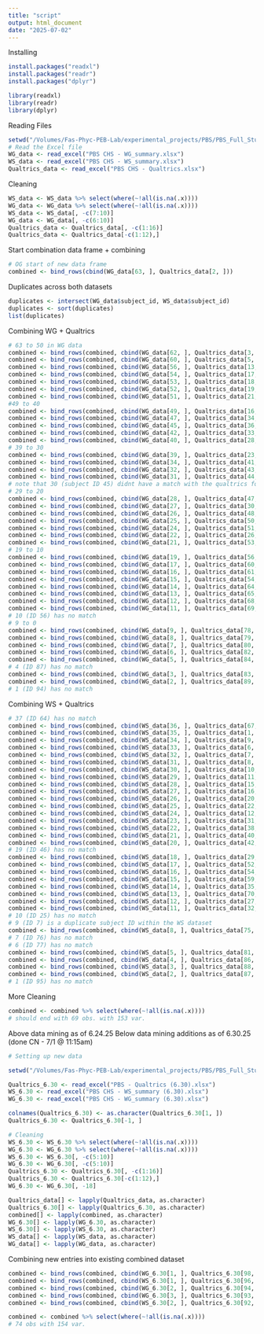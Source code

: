 ```yaml
---
title: "script"
output: html_document
date: "2025-07-02"
---
```

Installing   
```r
install.packages("readxl")
install.packages("readr")
install.packages("dplyr")

library(readxl)
library(readr)
library(dplyr)
```
Reading Files
```r
setwd("/Volumes/Fas-Phyc-PEB-Lab/experimental_projects/PBS/PBS_Full_Study/CN_Working_Folder/R/Survey")
# Read the Excel file
WG_data <- read_excel("PBS CHS - WG_summary.xlsx")
WS_data <- read_excel("PBS CHS - WS_summary.xlsx")
Qualtrics_data <- read_excel("PBS CHS - Qualtrics.xlsx")
```
Cleaning
```r
WS_data <- WS_data %>% select(where(~!all(is.na(.x))))
WG_data <- WG_data %>% select(where(~!all(is.na(.x))))
WS_data <- WS_data[, -c(7:10)]
WG_data <- WG_data[, -c(6:10)]
Qualtrics_data <- Qualtrics_data[, -c(1:16)]
Qualtrics_data <- Qualtrics_data[-c(1:12),]
```
Start combination data frame + combining
```r
# OG start of new data frame
combined <- bind_rows(cbind(WG_data[63, ], Qualtrics_data[2, ]))
```
Duplicates across both datasets
```r
duplicates <- intersect(WG_data$subject_id, WS_data$subject_id)
duplicates <- sort(duplicates)
list(duplicates)
```

Combining WG + Qualtrics
```r
# 63 to 50 in WG data
combined <- bind_rows(combined, cbind(WG_data[62, ], Qualtrics_data[3, ]))
combined <- bind_rows(combined, cbind(WG_data[60, ], Qualtrics_data[5, ]))
combined <- bind_rows(combined, cbind(WG_data[56, ], Qualtrics_data[13, ]))
combined <- bind_rows(combined, cbind(WG_data[54, ], Qualtrics_data[17, ]))
combined <- bind_rows(combined, cbind(WG_data[53, ], Qualtrics_data[18, ]))
combined <- bind_rows(combined, cbind(WG_data[52, ], Qualtrics_data[19, ]))
combined <- bind_rows(combined, cbind(WG_data[51, ], Qualtrics_data[21, ]))
#49 to 40
combined <- bind_rows(combined, cbind(WG_data[49, ], Qualtrics_data[16, ]))
combined <- bind_rows(combined, cbind(WG_data[47, ], Qualtrics_data[34, ]))
combined <- bind_rows(combined, cbind(WG_data[45, ], Qualtrics_data[36, ]))
combined <- bind_rows(combined, cbind(WG_data[42, ], Qualtrics_data[33, ]))
combined <- bind_rows(combined, cbind(WG_data[40, ], Qualtrics_data[28, ]))
# 39 to 30
combined <- bind_rows(combined, cbind(WG_data[39, ], Qualtrics_data[23, ]))
combined <- bind_rows(combined, cbind(WG_data[34, ], Qualtrics_data[41, ]))
combined <- bind_rows(combined, cbind(WG_data[32, ], Qualtrics_data[43, ]))
combined <- bind_rows(combined, cbind(WG_data[31, ], Qualtrics_data[44, ]))
# note that 30 (subject ID 45) didnt have a match with the qualtrics form
# 29 to 20
combined <- bind_rows(combined, cbind(WG_data[28, ], Qualtrics_data[47, ]))
combined <- bind_rows(combined, cbind(WG_data[27, ], Qualtrics_data[30, ]))
combined <- bind_rows(combined, cbind(WG_data[26, ], Qualtrics_data[48, ]))
combined <- bind_rows(combined, cbind(WG_data[25, ], Qualtrics_data[50, ]))
combined <- bind_rows(combined, cbind(WG_data[24, ], Qualtrics_data[51, ]))
combined <- bind_rows(combined, cbind(WG_data[22, ], Qualtrics_data[26, ]))
combined <- bind_rows(combined, cbind(WG_data[21, ], Qualtrics_data[53, ]))
# 19 to 10
combined <- bind_rows(combined, cbind(WG_data[19, ], Qualtrics_data[56, ]))
combined <- bind_rows(combined, cbind(WG_data[17, ], Qualtrics_data[60, ]))
combined <- bind_rows(combined, cbind(WG_data[16, ], Qualtrics_data[61, ]))
combined <- bind_rows(combined, cbind(WG_data[15, ], Qualtrics_data[54, ]))
combined <- bind_rows(combined, cbind(WG_data[14, ], Qualtrics_data[64, ]))
combined <- bind_rows(combined, cbind(WG_data[13, ], Qualtrics_data[65, ]))
combined <- bind_rows(combined, cbind(WG_data[12, ], Qualtrics_data[68, ]))
combined <- bind_rows(combined, cbind(WG_data[11, ], Qualtrics_data[69, ]))
# 10 (ID 56) has no match
# 9 to 0
combined <- bind_rows(combined, cbind(WG_data[9, ], Qualtrics_data[78, ]))
combined <- bind_rows(combined, cbind(WG_data[8, ], Qualtrics_data[79, ]))
combined <- bind_rows(combined, cbind(WG_data[7, ], Qualtrics_data[80, ]))
combined <- bind_rows(combined, cbind(WG_data[6, ], Qualtrics_data[82, ]))
combined <- bind_rows(combined, cbind(WG_data[5, ], Qualtrics_data[84, ]))
# 4 (ID 87) has no match
combined <- bind_rows(combined, cbind(WG_data[3, ], Qualtrics_data[83, ]))
combined <- bind_rows(combined, cbind(WG_data[2, ], Qualtrics_data[89, ]))
# 1 (ID 94) has no match
```
Combining WS + Qualtrics
```r
# 37 (ID 64) has no match
combined <- bind_rows(combined, cbind(WS_data[36, ], Qualtrics_data[67, ]))
combined <- bind_rows(combined, cbind(WS_data[35, ], Qualtrics_data[1, ]))
combined <- bind_rows(combined, cbind(WS_data[34, ], Qualtrics_data[9, ]))
combined <- bind_rows(combined, cbind(WS_data[33, ], Qualtrics_data[6, ]))
combined <- bind_rows(combined, cbind(WS_data[32, ], Qualtrics_data[7, ]))
combined <- bind_rows(combined, cbind(WS_data[31, ], Qualtrics_data[8, ]))
combined <- bind_rows(combined, cbind(WS_data[30, ], Qualtrics_data[10, ]))
combined <- bind_rows(combined, cbind(WS_data[29, ], Qualtrics_data[11, ]))
combined <- bind_rows(combined, cbind(WS_data[28, ], Qualtrics_data[15, ]))
combined <- bind_rows(combined, cbind(WS_data[27, ], Qualtrics_data[16, ]))
combined <- bind_rows(combined, cbind(WS_data[26, ], Qualtrics_data[20, ]))
combined <- bind_rows(combined, cbind(WS_data[25, ], Qualtrics_data[22, ]))
combined <- bind_rows(combined, cbind(WS_data[24, ], Qualtrics_data[12, ]))
combined <- bind_rows(combined, cbind(WS_data[23, ], Qualtrics_data[31, ]))
combined <- bind_rows(combined, cbind(WS_data[22, ], Qualtrics_data[38, ]))
combined <- bind_rows(combined, cbind(WS_data[21, ], Qualtrics_data[40, ]))
combined <- bind_rows(combined, cbind(WS_data[20, ], Qualtrics_data[42, ]))
# 19 (ID 46) has no match
combined <- bind_rows(combined, cbind(WS_data[18, ], Qualtrics_data[29, ]))
combined <- bind_rows(combined, cbind(WS_data[17, ], Qualtrics_data[52, ]))
combined <- bind_rows(combined, cbind(WS_data[16, ], Qualtrics_data[54, ]))
combined <- bind_rows(combined, cbind(WS_data[15, ], Qualtrics_data[59, ]))
combined <- bind_rows(combined, cbind(WS_data[14, ], Qualtrics_data[35, ]))
combined <- bind_rows(combined, cbind(WS_data[13, ], Qualtrics_data[70, ]))
combined <- bind_rows(combined, cbind(WS_data[12, ], Qualtrics_data[27, ]))
combined <- bind_rows(combined, cbind(WS_data[11, ], Qualtrics_data[32, ]))
# 10 (ID 25) has no match
# 9 (ID 7) is a duplicate subject ID within the WS dataset
combined <- bind_rows(combined, cbind(WS_data[8, ], Qualtrics_data[75, ]))
# 7 (ID 76) has no match
# 6 (ID 77) has no match
combined <- bind_rows(combined, cbind(WS_data[5, ], Qualtrics_data[81, ]))
combined <- bind_rows(combined, cbind(WS_data[4, ], Qualtrics_data[86, ]))
combined <- bind_rows(combined, cbind(WS_data[3, ], Qualtrics_data[88, ]))
combined <- bind_rows(combined, cbind(WS_data[2, ], Qualtrics_data[87, ]))
# 1 (ID 95) has no match
```
More Cleaning
```r
combined <- combined %>% select(where(~!all(is.na(.x))))
# should end with 69 obs. with 153 var.
```

Above data mining as of 6.24.25
Below data mining additions as of 6.30.25 (done CN - 7/1 @ 11:15am)
```r
# Setting up new data

setwd("/Volumes/Fas-Phyc-PEB-Lab/experimental_projects/PBS/PBS_Full_Study/CN_Working_Folder/R/Survey/6:30:25")

Qualtrics_6.30 <- read_excel("PBS - Qualtrics (6.30).xlsx")
WS_6.30 <- read_excel("PBS CHS - WS_summary (6.30).xlsx")
WG_6.30 <- read_excel("PBS CHS - WG_summary (6.30).xlsx")

colnames(Qualtrics_6.30) <- as.character(Qualtrics_6.30[1, ])
Qualtrics_6.30 <- Qualtrics_6.30[-1, ]

# Cleaning
WS_6.30 <- WS_6.30 %>% select(where(~!all(is.na(.x))))
WG_6.30 <- WG_6.30 %>% select(where(~!all(is.na(.x))))
WS_6.30 <- WS_6.30[, -c(5:10)]
WG_6.30 <- WG_6.30[, -c(5:10)]
Qualtrics_6.30 <- Qualtrics_6.30[, -c(1:16)]
Qualtrics_6.30 <- Qualtrics_6.30[-c(1:12),]
WG_6.30 <- WG_6.30[, -18]

Qualtrics_data[] <- lapply(Qualtrics_data, as.character)
Qualtrics_6.30[] <- lapply(Qualtrics_6.30, as.character)
combined[] <- lapply(combined, as.character)
WG_6.30[] <- lapply(WG_6.30, as.character)
WS_6.30[] <- lapply(WS_6.30, as.character)
WS_data[] <- lapply(WS_data, as.character)
WG_data[] <- lapply(WG_data, as.character)

```
Combining new entries into existing combined dataset
```r
combined <- bind_rows(combined, cbind(WG_6.30[1, ], Qualtrics_6.30[98, ]))
combined <- bind_rows(combined, cbind(WS_6.30[1, ], Qualtrics_6.30[96, ]))
combined <- bind_rows(combined, cbind(WG_6.30[2, ], Qualtrics_6.30[94, ]))
combined <- bind_rows(combined, cbind(WG_6.30[3, ], Qualtrics_6.30[93, ]))
combined <- bind_rows(combined, cbind(WS_6.30[2, ], Qualtrics_6.30[92, ]))

```
```r
combined <- combined %>% select(where(~!all(is.na(.x))))
# 74 obs with 154 var.
``` 

